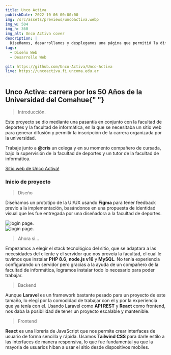 ```yaml
---
title: Unco Activa
publishDate: 2022-10-06 00:00:00
img: /src/assets/previews/uncoactiva.webp
img_w: 504
img_h: 360
img_alt: Unco Activa cover
description: |
  Diseñamos, desarrollamos y desplegamos una página que permitió la difusión e inscripción a la carrera en las bardas por los 50 años de la Universidad del comahue.
tags:
  - Diseño Web
  - Desarrollo Web

git: https://github.com/Unco-Activa/Unco-Activa
live: https://uncoactiva.fi.uncoma.edu.ar
---
```




<h2 class="text-2xl md:text-5xl rounded">
  Unco Activa: carrera por los 50 Años de la Universidad del Comahue{" "}
</h2>

> Introducción.

Este proyecto se dio mediante una pasantía en conjunto con la facultad de deportes y la facultad de informática, en la que se necesitaba un sitio web para generar difusión y permitir la inscripción de la carrera organizada por la universidad.

Trabaje junto a **@cris** un colega y en su momento compañero de cursada, bajo la supervisión de la facultad de deportes y un tutor de la facultad de informática.

<a href="https://uncoactiva.fi.uncoma.edu.ar" target="_blank">Sitio web de Unco Activa!</a>

### Inicio de proyecto

> Diseño

Diseñamos un prototipo de la UI/UX usando **Figma** para tener feedback previo a la implementación, basándonos en una propuesta de identidad visual que les fue entregada por una diseñadora a la facultad de deportes.

<div class="flex justify-center my-10">
  <Image
    class="rounded-3xl"
    src={uncoactivaPpaginaInscrip}
    alt="login page."
    width={375}
  />
</div>

<div class="flex  justify-center my-10">
  <Image
    class="rounded-3xl"
    src={uncoactivaModales}
    alt="login page."
    width={375}
  />
</div>

> Ahora si...

Empezamos a elegir el stack tecnológico del sitio, que se adaptara a las necesidades del cliente y el servidor que nos proveía la facultad, el cual le tuvimos que instalar **PHP 8.6**, **node.js v16** y **MySQL**. No tenia experiencia configurando un servidor pero gracias a la ayuda de un compañero de la facultad de informática, logramos instalar todo lo necesario para poder trabajar.

> Backend

Aunque **Laravel** es un framework bastante pesado para un proyecto de este tamaño, lo elegí por la comodidad de trabajar con el y por la experiencia que ya tenía con el. Usando Laravel como **API REST** y **React** como frontend, nos daba la posibilidad de tener un proyecto escalable y mantenible.

> Frontend

**React** es una librería de JavaScript que nos permite crear interfaces de usuario de forma sencilla y rápida. Usamos **Tailwind CSS** para darle estilo a las interfaces de manera responsiva, lo que fue fundamental ya que la mayoria de usuarios hiban a usar el sitio desde dispositivos mobiles.
